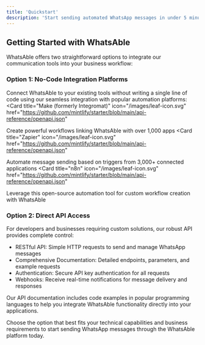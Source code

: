 ```yaml
---
title: 'Quickstart'
description: 'Start sending automated WhatsApp messages in under 5 minutes'
---
```


## Getting Started with WhatsAble

WhatsAble offers two straightforward options to integrate our communication tools into your business workflow:

### Option 1: No-Code Integration Platforms
Connect WhatsAble to your existing tools without writing a single line of code using our seamless integration with popular automation platforms:
<Card
  title="Make (formerly Integromat)"
  icon="/images/leaf-icon.svg"
  href="https://github.com/mintlify/starter/blob/main/api-reference/openapi.json"
>
  Create powerful workflows linking WhatsAble with over 1,000 apps
</Card>
<Card
  title="Zapier"
  icon="/images/leaf-icon.svg"
  href="https://github.com/mintlify/starter/blob/main/api-reference/openapi.json"
>
  Automate message sending based on triggers from 3,000+ connected applications
</Card>
<Card
  title="n8n"
  icon="/images/leaf-icon.svg"
  href="https://github.com/mintlify/starter/blob/main/api-reference/openapi.json"
>
   Leverage this open-source automation tool for custom workflow creation with WhatsAble
</Card>


### Option 2: Direct API Access
For developers and businesses requiring custom solutions, our robust API provides complete control:

* RESTful API: Simple HTTP requests to send and manage WhatsApp messages
* Comprehensive Documentation: Detailed endpoints, parameters, and example requests
* Authentication: Secure API key authentication for all requests
* Webhooks: Receive real-time notifications for message delivery and responses

<Tip>Our API documentation includes code examples in popular programming languages to help you integrate WhatsAble functionality directly into your applications.</Tip>

Choose the option that best fits your technical capabilities and business requirements to start sending WhatsApp messages through the WhatsAble platform today.
